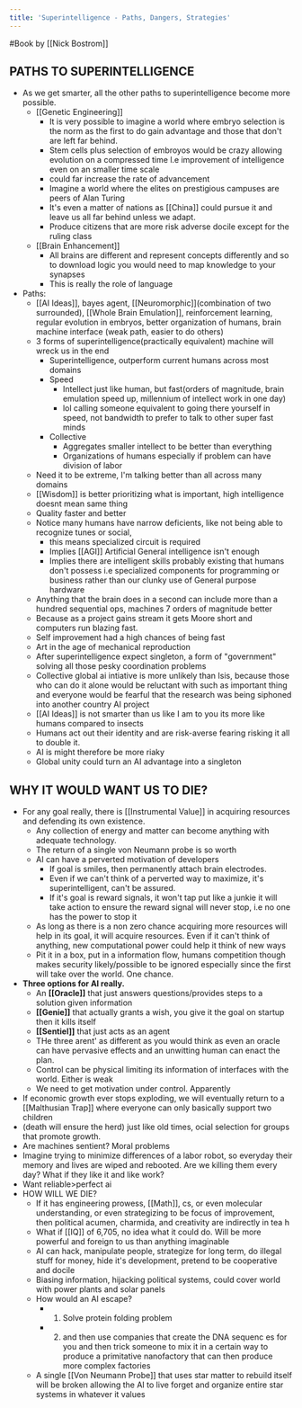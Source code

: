 ```yaml
---
title: 'Superintelligence - Paths, Dangers, Strategies'
---
```


#Book by [[Nick Bostrom]]

## PATHS TO SUPERINTELLIGENCE
- As we get smarter, all the other paths to superintelligence become more possible.
    - [[Genetic Engineering]]
        - It is very possible to imagine a world where embryo selection is the norm as the first to do gain advantage and those that don't are left far behind. 
        - Stem cells plus selection of embroyos would be crazy allowing evolution on a compressed time l.e improvement of intelligence even on an smaller time scale 
        - could far increase the rate of advancement
        - Imagine a world where the elites on prestigious campuses are peers of Alan Turing
        - It's even a matter of nations as [[China]] could pursue it and leave us all far behind unless we adapt.
        - Produce citizens that are more risk adverse docile except for the ruling class
    - [[Brain Enhancement]]
        - All brains are different and represent concepts differently and so to download logic you would need to map knowledge to your synapses
        - This is really the role of language
- Paths:
    - [[AI Ideas]], bayes agent, [[Neuromorphic]](combination of two surrounded), [[Whole Brain Emulation]], reinforcement learning, regular evolution in embryos, better organization of humans, brain machine interface (weak path, easier to do others)
    - 3 forms of superintelligence(practically equivalent) machine will wreck us in the end
        - Superintelligence, outperform current humans across most domains
        - Speed
            - Intellect just like human, but fast(orders of magnitude, brain emulation speed up, millennium of intellect work in one day) 
            - lol calling someone equivalent to going there yourself in speed, not bandwidth to prefer to talk to other super fast minds
        - Collective
            - Aggregates smaller intellect to be better than everything
            - Organizations of humans especially if problem can have division of labor
    - Need it to be extreme, I'm talking better than all across many domains
    - [[Wisdom]] is better prioritizing what is important, high intelligence doesnt mean same thing
    - Quality faster and better
    - Notice many humans have narrow deficients, like not being able to recognize tunes or social, 
        - this means specialized circuit is required
        - Implies [[AGI]] Artificial General intelligence isn't enough
        - Implies there are intelligent skills probably existing that humans don't possess i.e specialized components for programming or business rather than our clunky use of General purpose hardware
    - Anything that the brain does in a second can include more than a hundred sequential ops, machines 7 orders of magnitude better
    - Because as a project gains stream it gets Moore short and computers run blazing fast.  
    - Self improvement had a high chances of being fast
    - Art in the age of mechanical reproduction
    - After superintelligence expect singleton, a form of "government" solving all those pesky coordination problems
    - Collective global ai intiative is more unlikely than Isis, because those who can do it alone would be reluctant with such as important thing and everyone would be fearful that the research was being siphoned into another country AI project
    - [[AI Ideas]] is not smarter than us like I am to you its more like humans compared to insects 
    - Humans act out their identity and are risk-averse fearing risking it all to double it. 
    - AI is might therefore be more riaky
    - Global unity could turn an AI advantage into a singleton
## WHY IT WOULD WANT US TO DIE?

-  For any goal really, there is [[Instrumental Value]] in acquiring resources and defending its own existence. 
    - Any collection of energy and matter can become anything with adequate technology. 
    - The return of a single von Neumann probe is so worth
    - AI can have a perverted motivation of developers
        - If goal is smiles, then permanently attach brain electrodes. 
        - Even if we can't think of a perverted way to maximize, it's superintelligent, can't be assured. 
        - If it's goal is reward signals, it won't tap put like a junkie it will take action to ensure the reward signal will never stop, i.e no one has the power to stop it
    - As long as there is a non zero chance acquiring more resources will help in its goal, it will acquire resources. Even if it can't think of anything, new computational power could help it think of new ways
    - Pit it in a box, put in a information flow, humans competition though makes security likely/possible to be ignored especially since the first will take over the world. One chance.
- **Three options for AI really.** 
    - An **[[Oracle]]** that just answers questions/provides steps to a solution given information
    - **[[Genie]]** that actually grants a wish, you give it the goal on startup then it kills itself
    - **[[Sentiel]]** that just acts as an agent
    - THe three arent' as different as you would think as even an oracle can have pervasive effects and an unwitting human can enact the plan.
    -  Control can be physical limiting its information of interfaces with the world. Either is weak 
    - We need to get motivation under control. Apparently
- If economic growth ever stops exploding, we will eventually return to a [[Malthusian Trap]] where everyone can only basically support two children 
- (death will ensure the herd) just like old times, ocial selection for groups that promote growth. 
- Are machines sentient? Moral problems
- Imagine trying to minimize differences of a labor robot, so everyday their memory and lives are wiped and rebooted. Are we killing them every day? What if they like it and like work?
- Want reliable>perfect ai
- HOW WILL WE DIE?
    - If it has engineering prowess, [[Math]], cs, or even molecular understanding, or even strategizing to be focus of improvement, then political acumen, charmida, and creativity are indirectly in tea h
    - What if [[IQ]] of 6,705, no idea what it could do. Will be more powerful and foreign to us than anything imaginable
    - AI can hack, manipulate people, strategize for long term, do illegal stuff for money, hide it's development, pretend to be cooperative and docile
    - Biasing information, hijacking political systems, could cover world with power plants and solar panels
    - How would an AI escape?
        - 1) Solve protein folding problem 
        - 2) and then use companies that create the DNA sequenc es for you and then trick someone to mix it in a certain way to produce a primitative nanofactory that can then produce more complex factories
    - A single [[Von Neumann Probe]] that uses star matter to rebuild itself will be broken allowing the AI to live forget and organize entire star systems in whatever it values
